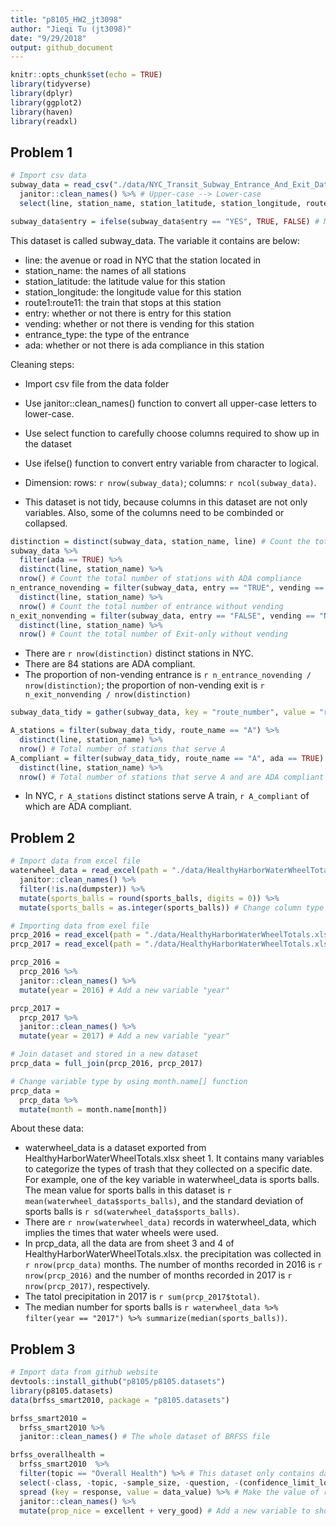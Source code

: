 ```yaml
---
title: "p8105_HW2_jt3098"
author: "Jieqi Tu (jt3098)"
date: "9/29/2018"
output: github_document
---
```


```r
knitr::opts_chunk$set(echo = TRUE)
library(tidyverse)
library(dplyr)
library(ggplot2)
library(haven)
library(readxl)
```

## Problem 1
```r
# Import csv data
subway_data = read_csv("./data/NYC_Transit_Subway_Entrance_And_Exit_Data.csv") %>%
  janitor::clean_names() %>% # Upper-case --> Lower-case
  select(line, station_name, station_latitude, station_longitude, route1:route11, entry, vending, entrance_type, ada) # Retain variable needed to analyze

subway_data$entry = ifelse(subway_data$entry == "YES", TRUE, FALSE) # Make entry variable from character to logical data

```

This dataset is called subway_data. The variable it contains are below:

* line: the avenue or road in NYC that the station located in
* station_name: the names of all stations
* station_latitude: the latitude value for this station
* station_longitude: the longitude value for this station
* route1:route11: the train that stops at this station
* entry: whether or not there is entry for this station
* vending: whether or not there is vending for this station
* entrance_type: the type of the entrance
* ada:  whether or not there is ada compliance in this station

Cleaning steps:

* Import csv file from the data folder
* Use janitor::clean_names() function to convert all upper-case letters to lower-case.
* Use select function to carefully choose columns required to show up in the dataset
* Use ifelse() function to convert entry variable from character to logical.

* Dimension: rows: `r nrow(subway_data)`; columns: `r ncol(subway_data)`.
* This dataset is not tidy, because columns in this dataset are not only variables. Also, some of the columns need to be combinded or collapsed.

```r
distinction = distinct(subway_data, station_name, line) # Count the total number of stations
subway_data %>%  
  filter(ada == TRUE) %>%
  distinct(line, station_name) %>%
  nrow() # Count the total number of stations with ADA compliance
n_entrance_novending = filter(subway_data, entry == "TRUE", vending == "NO") %>%
  distinct(line, station_name) %>%
  nrow() # Count the total number of entrance without vending
n_exit_nonvending = filter(subway_data, entry == "FALSE", vending == "NO") %>%
  distinct(line, station_name) %>%
  nrow() # Count the total number of Exit-only without vending
```

* There are `r nrow(distinction)` distinct stations in NYC.
* There are 84 stations are ADA compliant.
* The proportion of non-vending entrance is `r n_entrance_novending / nrow(distinction)`; the proportion of non-vending exit is `r n_exit_nonvending / nrow(distinction)`

```r
subway_data_tidy = gather(subway_data, key = "route_number", value = "route_name", route1:route11)
```

```r
A_stations = filter(subway_data_tidy, route_name == "A") %>%
  distinct(line, station_name) %>%
  nrow() # Total number of stations that serve A
A_compliant = filter(subway_data_tidy, route_name == "A", ada == TRUE) %>%
  distinct(line, station_name) %>%
  nrow() # Total number of stations that serve A and are ADA compliant
```

* In NYC, `r A_stations` distinct stations serve A train, `r A_compliant` of which are ADA compliant.

## Problem 2

```r
# Import data from excel file
waterwheel_data = read_excel(path = "./data/HealthyHarborWaterWheelTotals.xlsx", range = "A2:N256") %>%
  janitor::clean_names() %>%
  filter(!is.na(dumpster)) %>%
  mutate(sports_balls = round(sports_balls, digits = 0)) %>%
  mutate(sports_balls = as.integer(sports_balls)) # Change column type to integer
```

```r
# Importing data from exel file
prcp_2016 = read_excel(path = "./data/HealthyHarborWaterWheelTotals.xlsx", sheet = 4, range = "A2:B14")
prcp_2017 = read_excel(path = "./data/HealthyHarborWaterWheelTotals.xlsx", sheet = 3, range = "A2:B10")

prcp_2016 = 
  prcp_2016 %>%
  janitor::clean_names() %>%
  mutate(year = 2016) # Add a new variable "year"

prcp_2017 = 
  prcp_2017 %>%
  janitor::clean_names() %>%
  mutate(year = 2017) # Add a new variable "year"

# Join dataset and stored in a new dataset
prcp_data = full_join(prcp_2016, prcp_2017)

# Change variable type by using month.name[] function
prcp_data = 
  prcp_data %>%
  mutate(month = month.name[month])
```

About these data:

* waterwheel_data is a dataset exported from HealthyHarborWaterWheelTotals.xlsx sheet 1. It contains many variables to categorize the types of trash that they collected on a specific date. For example, one of the key variable in waterwheel_data is sports balls. The mean value for sports balls in this dataset is `r mean(waterwheel_data$sports_balls)`, and the standard deviation of sports balls is `r sd(waterwheel_data$sports_balls)`. 
* There are `r nrow(waterwheel_data)` records in waterwheel_data, which implies the times that water wheels were used.
* In prcp_data, all the data are from sheet 3 and 4 of HealthyHarborWaterWheelTotals.xlsx. the precipitation was collected in `r nrow(prcp_data)` months. The number of months recorded in 2016 is `r nrow(prcp_2016)` and the number of months recorded in 2017 is `r nrow(prcp_2017)`, respectively.
* The tatol precipitation in 2017 is `r sum(prcp_2017$total)`.
* The median number for sports balls is `r waterwheel_data %>% filter(year == "2017") %>% summarize(median(sports_balls))`.

## Problem 3
```r
# Import data from github website
devtools::install_github("p8105/p8105.datasets")
library(p8105.datasets)
data(brfss_smart2010, package = "p8105.datasets")
```


```r
brfss_smart2010 = 
  brfss_smart2010 %>%
  janitor::clean_names() # The whole dataset of BRFSS file

brfss_overallhealth = 
  brfss_smart2010  %>%
  filter(topic == "Overall Health") %>% # This dataset only contains data with topic "Overal Health"
  select(-class, -topic, -sample_size, -question, -(confidence_limit_low:geo_location)) %>%
  spread (key = response, value = data_value) %>% # Make the value of response be seperate variables
  janitor::clean_names() %>%
  mutate(prop_nice = excellent + very_good) # Add a new variable to show the sum of excellent and very good proportion
```

```r

```


